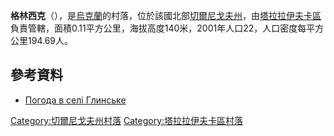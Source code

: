 {{coord|50|56|35|N|32|59|24|E|scale:100000|display=title}}

'''格林西克'''（{{lang-uk|Глинське}}），是[[烏克蘭|烏克蘭]]的村落，位於該國北部[[切爾尼戈夫州|切爾尼戈夫州]]，由[[塔拉拉伊夫卡區|塔拉拉伊夫卡區]]負責管轄，面積0.11平方公里，海拔高度140米，2001年人口22，人口密度每平方公里194.69人。

==參考資料==
* [http://weather.in.ua/ua/chernigovskaja/5211 Погода в селі Глинське] {{Wayback|url=http://weather.in.ua/ua/chernigovskaja/5211 |date=20201124124153 }}

[[Category:切爾尼戈夫州村落|Category:切爾尼戈夫州村落]]
[[Category:塔拉拉伊夫卡區村落|Category:塔拉拉伊夫卡區村落]]


{{Chernihiv-geo-stub}}